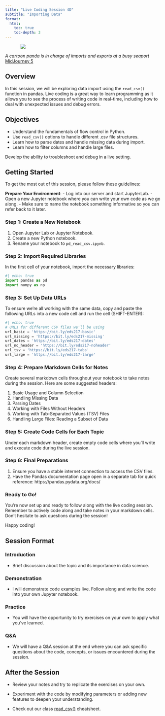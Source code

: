 ```yaml
---
title: "Live Coding Session 4D"
subtitle: "Importing Data"
format: 
  html:
    toc: true
    toc-depth: 3
---
```



::: {style="width: 80%; margin: auto;"}
![](assets/import_export.png)
:::

:::{.gray-text .center-text}
*A cartoon panda is in charge of imports and exports at a busy seaport* [MidJourney 5](https://www.midjourney.com/jobs/2b430d81-1396-48b5-827e-463ec8047d31?index=0)
:::

## Overview

In this session, we will be exploring data import using the `read_csv()` function in pandas. Live coding is a great way to learn programming as it allows you to see the process of writing code in real-time, including how to deal with unexpected issues and debug errors.

## Objectives

- Understand the fundamentals of flow control in Python.
- Use `read_csv()` options to handle different .csv file structures.
- Learn how to parse dates and handle missing data during import.
- Learn how to filter columns and handle large files.

Develop the ability to troubleshoot and debug in a live setting.

## Getting Started

To get the most out of this session, please follow these guidelines:

**Prepare Your Environment**:
   - Log into our server and start JupyterLab.
   - Open a new Jupyter notebook where you can write your own code as we go along.
   - Make sure to name the notebook something informative so you can refer back to it later.


### Step 1: Create a New Notebook

1. Open Jupyter Lab or Jupyter Notebook.
2. Create a new Python notebook.
3. Rename your notebook to `pd_read_csv.ipynb`.

### Step 2: Import Required Libraries

In the first cell of your notebook, import the necessary libraries:

```python
#| echo: true
import pandas as pd
import numpy as np
```

### Step 3: Set Up Data URLs

To ensure we're all working with the same data, copy and paste the following URLs into a new code cell and run the cell (SHIFT-ENTER):

```python
#| echo: true
# URLs for different CSV files we'll be using
url_basic = 'https://bit.ly/eds217-basic'
url_missing = 'https://bit.ly/eds217-missing'
url_dates = 'https://bit.ly/eds217-dates'
url_no_header = 'https://bit.ly/eds217-noheader'
url_tsv = 'https://bit.ly/eds217-tabs'
url_large = 'https://bit.ly/eds217-large'
```

### Step 4: Prepare Markdown Cells for Notes

Create several markdown cells throughout your notebook to take notes during the session. Here are some suggested headers:

1. Basic Usage and Column Selection
2. Handling Missing Data
3. Parsing Dates
4. Working with Files Without Headers
5. Working with Tab-Separated Values (TSV) Files
6. Handling Large Files: Reading a Subset of Data

### Step 5: Create Code Cells for Each Topic

Under each markdown header, create empty code cells where you'll write and execute code during the live session.

### Step 6: Final Preparations

1. Ensure you have a stable internet connection to access the CSV files.
2. Have the Pandas documentation page open in a separate tab for quick reference: https://pandas.pydata.org/docs/

### Ready to Go!

You're now set up and ready to follow along with the live coding session. Remember to actively code along and take notes in your markdown cells. Don't hesitate to ask questions during the session!

Happy coding!


## Session Format

### Introduction

- Brief discussion about the topic and its importance in data science.

### Demonstration

- I will demonstrate code examples live. Follow along and write the code into your own Jupyter notebook.

### Practice

- You will have the opportunity to try exercises on your own to apply what you've learned.

### Q&A

- We will have a Q&A session at the end where you can ask specific questions about the code, concepts, or issues encountered during the session.

## After the Session

- Review your notes and try to replicate the exercises on your own.

- Experiment with the code by modifying parameters or adding new features to deepen your understanding.

- Check out our class [read_csv()](../cheatsheets/read_csv.qmd) cheatsheet.



